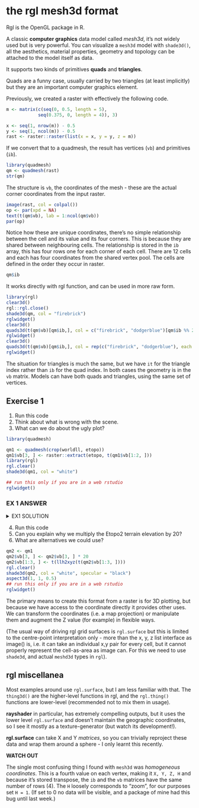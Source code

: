 

# the rgl mesh3d format

Rgl is the OpenGL package in R. 

A classic **computer graphics** data model called *mesh3d*, it's not widely used but is very powerful. You can visualize a `mesh3d` model with `shade3d()`, all the aesthetics, material properties, geometry and topology can be attached to the model
itself as data. 

It supports two kinds of primitives **quads** and **triangles**. 

Quads are a funny case, usually carried by two triangles (at least implicitly) but they are an important computer graphics element. 


Previously, we created a raster with effectively the following code. 

```r
m <- matrix(c(seq(0, 0.5, length = 5), 
            seq(0.375, 0, length = 4)), 3)

x <- seq(1, nrow(m)) - 0.5
y <- seq(1, ncol(m)) - 0.5
rast <- raster::raster(list(x = x, y = y, z = m))
```

If we convert that to a quadmesh, the result has vertices (`vb`) and primitives (`ib`). 

```r
library(quadmesh)
qm <- quadmesh(rast)
str(qm)
```


The structure is `vb`, the coordinates of the mesh - these are the
actual corner coordinates from the input raster.  

```r
image(rast, col = colpal())
op <- par(xpd = NA)
text(t(qm$vb), lab = 1:ncol(qm$vb))
par(op)
```


Notice how these are unique coordinates, there's no simple relationship between the cell and its value and its four corners. This is because they are shared between neighbouring cells. The relationship is stored in the `ib` array, this has four rows one for each corner of each cell. There are 12 cells and each has four coordinates from the shared vertex pool. The cells are defined in the order they occur in raster. 

```r
qm$ib
```

It works directly with rgl function, and can be used in more raw form. 


```r
library(rgl)
clear3d()
rgl::rgl.close()
shade3d(qm, col = "firebrick")
rglwidget()
clear3d()
quads3d(t(qm$vb)[qm$ib,], col = c("firebrick", "dodgerblue")[qm$ib %% 2 + 1])
rglwidget()
clear3d()
quads3d(t(qm$vb)[qm$ib,], col = rep(c("firebrick", "dodgerblue"), each = 4))
rglwidget()
```

The situation for triangles is much the same, but we have `it` for the triangle index rather than `ib` for the quad index. In both cases the geometry is in the `vb` matrix. Models can have both quads and triangles, using the same set of vertices. 

## Exercise 1

1. Run this code 
2. Think about what is wrong with the scene. 
3. What can we do about the ugly plot? 

```r
library(quadmesh)

qm1 <- quadmesh(crop(worldll, etopo))
qm1$vb[3, ] <- raster::extract(etopo, t(qm1$vb[1:2, ]))
library(rgl)
rgl.clear()
shade3d(qm1, col = "white")

## run this only if you are in a web rstudio
rglwidget()

```

### EX 1 ANSWER

<details><summary>EX1 SOLUTION</summary>
<p>

We need to modify the aspect ratio, because we are plotting coordinates in degrees against elevation in metres. There's no one right answer, getting a sensible aspect ratio will depend on the data in the scene. 

```r
aspect3d(1, 1, 0.05)
## run this only if you are in a web rstudio
rglwidget()
```

</p>
</details>


4. Run this code 
5. Can you explain why we multiply the Etopo2 terrain elevation by 20? 
6. What are alternatives we could use? 

```r
qm2 <- qm1
qm2$vb[3, ] <- qm2$vb[3, ] * 20
qm2$vb[1:3, ] <- t(llh2xyz(t(qm2$vb[1:3, ])))
rgl.clear()
shade3d(qm2, col = "white", specular = "black")
aspect3d(1, 1, 0.5)
## run this only if you are in a web rstudio
rglwidget()

```




The primary means to create this format from a raster is for 3D plotting, but because we have access to the coordinate directly it provides other uses. We can transform the coordinates (i.e. a map projection) or manipulate them and augment the Z value (for example) in flexible ways. 

(The usual way of driving rgl grid surfaces is `rgl.surface` but this is limited to the centre-point interpretation only - more than the x, y, z list interface as image() is, i.e. it can take an individual x,y pair for every cell, but it cannot properly represent the cell-as-area as image can. For this we need to use `shade3d`, and actual `meshd3d` types in `rgl`). 


## rgl miscellanea

Most examples around use `rgl.surface`, but I am less familiar with that. The `thing3d()` are the higher-level functions in rgl, and the `rgl.thing()` functions are lower-level (recommended not to mix them in usage). 

**rayshader** in particular, has extremely compelling outputs, but it uses the lower level `rgl.surface` and doesn't maintain the geographic coordinates, so I see it mostly as a texture-generator (but watch its development!). 


**rgl.surface** can take X and Y *matrices*, so you can trivially reproject these data
and wrap them around a sphere - I only learnt this recently. 


**WATCH OUT**

The single most confusing thing I found with `mesh3d` was *homogeneous coordinates*. This is a fourth value on each vertex, making it `X, Y, Z, H` and because it's stored transpose, the `ib` and the `vb` matrices have the same number of rows (4). The `H` loosely corresponds to "zoom", for our purposes set `H = 1`. (If set to 0 no data will be visible, and a package of mine had this bug until last week.)



